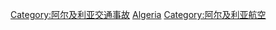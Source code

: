 [[Category:阿尔及利亚交通事故|Category:阿尔及利亚交通事故]]
[[Category:各國航空事故|Algeria]]
[[Category:阿尔及利亚航空|Category:阿尔及利亚航空]]